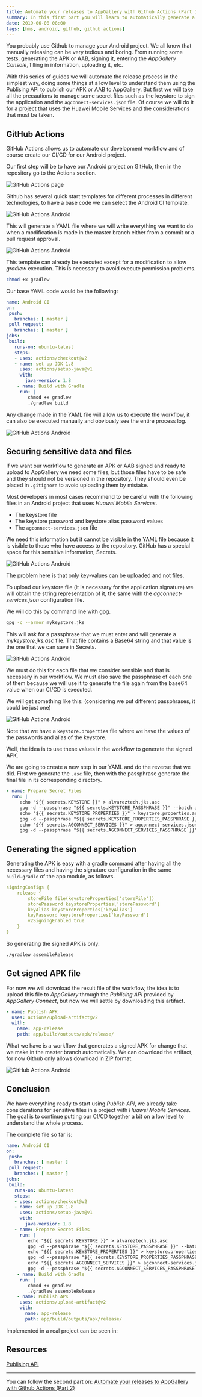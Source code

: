 ```yaml
---
title: Automate your releases to AppGallery with Github Actions (Part 1)
summary: In this first part you will learn to automatically generate a signed APK ready to be published in AppGallery with GitHub Actions considering all security issues.
date: 2019-06-08 08:00
tags: [hms, android, github, github actions]
---
```


You probably use Github to manage your Android project. We all know that manually releasing can be very tedious and boring. From running some tests, generating the APK or AAB, signing it, entering the _AppGallery Console_, filling in information, uploading it, etc.

With this series of guides we will automate the release process in the simplest way, doing some things at a low level to understand them using the Publising API to publish our APK or AAB to AppGallery. But first we will take all the precautions to manage some secret files such as the keystore to sign the application and the `agconnect-services.json` file. Of course we will do it for a project that uses the Huawei Mobile Services and the considerations that must be taken.

## GitHub Actions

GitHub Actions allows us to automate our development workflow and of course create our CI/CD for our Android project.

Our first step will be to have our Android project on GitHub, then in the repository go to the Actions section.

![GitHub Actions page](/images/githubactions1.png)

Github has several quick start templates for different processes in different technologies, to have a base code we can select the Android CI template.

![GitHub Actions Android](/images/githubactions2.png)

This will generate a YAML file where we will write everything we want to do when a modification is made in the master branch either from a commit or a pull request approval.

![GitHub Actions Android](/images/githubactions3.png)

This template can already be executed except for a modification to allow _gradlew_ execution. This is necessary to avoid execute permission problems.

```bash
chmod +x gradlew
```

Our base YAML code would be the following:

```YAML
name: Android CI
on:
 push:
   branches: [ master ]
 pull_request:
   branches: [ master ]
jobs:
 build:
   runs-on: ubuntu-latest
   steps:
   - uses: actions/checkout@v2
   - name: set up JDK 1.8
     uses: actions/setup-java@v1
     with:
       java-version: 1.8
    - name: Build with Gradle
     run: |
        chmod +x gradlew
        ./gradlew build
```

Any change made in the YAML file will allow us to execute the workflow, it can also be executed manually and obviously see the entire process log.

![GitHub Actions Android](/images/githubactions4.png)

## Securing sensitive data and files

If we want our workflow to generate an APK or AAB signed and ready to upload to AppGallery we need some files, but those files have to be safe and they should not be versioned in the repository. They should even be placed in `.gitignore` to avoid uploading them by mistake.

Most developers in most cases recommend to be careful with the following files in an Android project that uses _Huawei Mobile Services_.

* The keystore file
* The keystore password and keystore alias password values
* The `agconnect-services.json` file

We need this information but it cannot be visible in the YAML file because it is visible to those who have access to the repository. GitHub has a special space for this sensitive information, Secrets.

![GitHub Actions Android](/images/githubactions5.png)

The problem here is that only key-values can be uploaded and not files.


To upload our keystore file (it is necessary for the application signature) we will obtain the string representation of it, the same with the _agconnect-services.json_ configuration file.

We will do this by command line with gpg.

```bash
gpg -c --armor mykeystore.jks
```

This will ask for a passphrase that we must enter and will generate a _mykeystore.jks.asc_ file. That file contains a Base64 string and that value is the one that we can save in Secrets.

![GitHub Actions Android](/images/githubactions6.png)

We must do this for each file that we consider sensible and that is necessary in our workflow. We must also save the passphrase of each one of them because we will use it to generate the file again from the base64 value when our CI/CD is executed.

We will get something like this: (considering we put different passphrases, it could be just one)

![GitHub Actions Android](/images/githubactions7.png)

Note that we have a `keystore.properties` file where we have the values of the passwords and alias of the keystore.

Well, the idea is to use these values in the workflow to generate the signed APK.

We are going to create a new step in our YAML and do the reverse that we did. First we generate the `.asc` file, then with the passphrase generate the final file in its corresponding directory.


```yml
- name: Prepare Secret Files
  run: |
     echo "${{ secrets.KEYSTORE }}" > alvareztech.jks.asc
     gpg -d --passphrase "${{ secrets.KEYSTORE_PASSPHRASE }}" --batch alvareztech.jks.asc > app/alvareztech.jks
     echo "${{ secrets.KEYSTORE_PROPERTIES }}" > keystore.properties.asc
     gpg -d --passphrase "${{ secrets.KEYSTORE_PROPERTIES_PASSPHRASE }}" --batch keystore.properties.asc > keystore.properties
     echo "${{ secrets.AGCONNECT_SERVICES }}" > agconnect-services.json.asc
     gpg -d --passphrase "${{ secrets.AGCONNECT_SERVICES_PASSPHRASE }}" --batch agconnect-services.json.asc > app/agconnect-services.json
```

## Generating the signed application

Generating the APK is easy with a gradle command after having all the necessary files and having the signature configuration in the same `build.gradle` of the app module, as follows.

```YAML
signingConfigs {
    release {
        storeFile file(keystoreProperties['storeFile'])
        storePassword keystoreProperties['storePassword']
        keyAlias keystoreProperties['keyAlias']
        keyPassword keystoreProperties['keyPassword']
        v2SigningEnabled true
    }
}
```

So generating the signed APK is only:

```bash
./gradlew assembleRelease
```

## Get signed APK file

For now we will download the result file of the workflow, the idea is to upload this file to _AppGallery_ through the _Publising API_ provided by _AppGallery Connect_, but now we will settle by downloading this artifact.

```yml
- name: Publish APK
  uses: actions/upload-artifact@v2
  with:
    name: app-release
    path: app/build/outputs/apk/release/
```

What we have is a workflow that generates a signed APK for change that we make in the master branch automatically. We can download the artifact, for now Github only allows download in ZIP format.

![GitHub Actions Android](/images/githubactions8.png)

## Conclusion

We have everything ready to start using _Publish API_, we already take considerations for sensitive files in a project with _Huawei Mobile Services_. The goal is to continue putting our CI/CD together a bit on a low level to understand the whole process.

The complete file so far is:

```yml
name: Android CI
on:
 push:
   branches: [ master ]
 pull_request:
   branches: [ master ]
jobs:
 build:
   runs-on: ubuntu-latest
   steps:
   - uses: actions/checkout@v2
   - name: set up JDK 1.8
     uses: actions/setup-java@v1
     with:
       java-version: 1.8
   - name: Prepare Secret Files
     run: |
        echo "${{ secrets.KEYSTORE }}" > alvareztech.jks.asc
        gpg -d --passphrase "${{ secrets.KEYSTORE_PASSPHRASE }}" --batch alvareztech.jks.asc > app/alvareztech.jks
        echo "${{ secrets.KEYSTORE_PROPERTIES }}" > keystore.properties.asc
        gpg -d --passphrase "${{ secrets.KEYSTORE_PROPERTIES_PASSPHRASE }}" --batch keystore.properties.asc > keystore.properties
        echo "${{ secrets.AGCONNECT_SERVICES }}" > agconnect-services.json.asc
        gpg -d --passphrase "${{ secrets.AGCONNECT_SERVICES_PASSPHRASE }}" --batch agconnect-services.json.asc > app/agconnect-services.json
    - name: Build with Gradle
     run: |
        chmod +x gradlew
        ./gradlew assembleRelease
    - name: Publish APK
     uses: actions/upload-artifact@v2
     with:
       name: app-release
       path: app/build/outputs/apk/release/
```

Implemented in a real project can be seen in:

<GitHub repo="facts-android" />

## Resources

[Publising API](https://developer.huawei.com/consumer/en/doc/development/AppGallery-connect-Guides/agcapi-publish_api_overview)

---

You can follow the second part on: [Automate your releases to AppGallery with Github Actions (Part 2)](/automate-releases-appgallery-github-actions-2)
